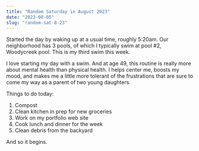 ```yaml
---
title: "Random Saturday in August 2023"
date: "2023-08-05"
slug: "random-sat-8-23"
---
```


Started the day by waking up at a usual time, roughly 5:20am. Our neighborhood has 3 pools, of which I typically swim at pool #2, Woodycreek pool.
This is my third swim this week.

I love starting my day with a swim. And at age 49, this routine is really more about mental health than physical health. I helps center me,
boosts my mood, and makes me a little more tolerant of the frustrations that are sure to come my way as a parent of two young daughters.

Things to do today:

1. Compost
2. Clean kitchen in prep for new groceries
3. Work on my portfolio web site
4. Cook lunch and dinner for the week
5. Clean debris from the backyard

And so it begins.
